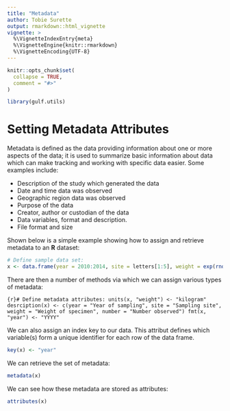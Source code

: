 ```yaml
---
title: "Metadata"
author: Tobie Surette
output: rmarkdown::html_vignette
vignette: >
  %\VignetteIndexEntry{meta}
  %\VignetteEngine{knitr::rmarkdown}
  %\VignetteEncoding{UTF-8}
---
```


```r
knitr::opts_chunk$set(
  collapse = TRUE,
  comment = "#>"
)
```

```r
library(gulf.utils)
```

# Setting Metadata Attributes

Metadata is defined as the data providing information about one or more aspects of the data; it is used to summarize basic information about data which can make tracking and working with specific data easier. Some examples include:

* Description of the study which generated the data
* Date and time data was observed
* Geographic region data was observed
* Purpose of the data
* Creator, author or custodian of the data
* Data variables, format and description.
* File format and size

Shown below is a simple example showing how to assign and retrieve metadata to an **R** dataset:

```r
# Define sample data set:
x <- data.frame(year = 2010:2014, site = letters[1:5], weight = exp(rnorm(5)), number = rpois(5,5))
```

There are then a number of methods via which we can assign various types of metadata:

```{r}# Define metadata attributes:
units(x, "weight") <- "kilogram"
desrciption(x) <- c(year = "Year of sampling", site = "Sampling site", weight = "Weight of specimen", number = "Number observed")
fmt(x, "year") <- "YYYY"
```

We can also assign an index key to our data. This attribut defines which variable(s) form a unique identifier for each row of the data frame.

```r
key(x) <- "year"
```

We can retrieve the set of metadata:
```r
metadata(x)
```

We can see how these metadata are stored as attributes:

```r
attributes(x)
```


